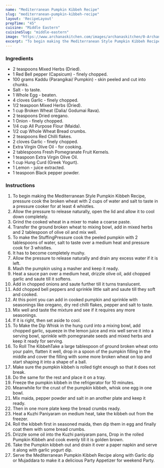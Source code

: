 ---
name: "Mediterranean Pumpkin Kibbeh Recipe"
slug: "mediterranean-pumpkin-kibbeh-recipe"
layout: 'RecipeLayout'
prepTime: "45"
cuisine: "Middle Eastern"
cuisineSlug: "middle-eastern"
image: "https://www.archanaskitchen.com/images/archanaskitchen/0-Archanas-Kitchen-Recipes/2018/Article-2018/Pumpkin_Kibbeh_Recipe_Mediterranean_dish-1.jpg"
excerpt: "To begin making the Mediterranean Style Pumpkin Kibbeh Recipe, pressure cook the broken wheat with 2 cups of water and salt to taste in a pressure cooker for at least 4 whistles"
---

### Ingredients

- 2 teaspoons Mixed Herbs (Dried).
- 1 Red Bell pepper (Capsicum) - finely chopped.
- 100 grams Kaddu (Parangikai/ Pumpkin) - skin peeled and cut into chunks.
- Salt - to taste.
- 1 Whole Egg - beaten.
- 4 cloves Garlic - finely chopped.
- 1/2 teaspoon Mixed Herbs (Dried).
- 1 cup Broken Wheat (Dalia/ Godumai Rava).
- 2 teaspoons Dried oregano.
- 1 Onion - finely chopped.
- 1/4 cup All Purpose Flour (Maida).
- 1/2 cup Whole Wheat Bread crumbs.
- 2 teaspoons Red Chilli flakes.
- 2 cloves Garlic - finely chopped.
- Extra Virgin Olive Oil - for cooking.
- 2 tablespoons Fresh Pomegranate Fruit Kernels.
- 1 teaspoon Extra Virgin Olive Oil.
- 1 cup Hung Curd (Greek Yogurt).
- 1 Lemon - juice extracted.
- 1 teaspoon Black pepper powder.

### Instructions

1. To begin making the Mediterranean Style Pumpkin Kibbeh Recipe, pressure cook the broken wheat with 2 cups of water and salt to taste in a pressure cooker for at least 4 whistles.
1. Allow the pressure to release naturally, open the lid and allow it to cool down completely.
1. Grind the cooked wheat in a mixer to make a coarse paste.
1. Transfer the ground broken wheat to mixing bowl, add in mixed herbs and 2 tablespoon of olive oil and mix well.
1. To make the StuffingPressure cook the peeled pumpkin with 2 tablespoons of water, salt to taste over a medium heat and pressure cook for 3 whistles.
1. It has to become completely mushy.
1. Allow the pressure to release naturally and drain any excess water if it is left.
1. Mash the pumpkin using a masher and keep it ready.
1. Heat a sauce pan over a medium heat, drizzle olive oil, add chopped garlic and saute till it softens.
1. Add in chopped onions and saute further till it turns translucent.
1. Add chopped bell peppers and sprinkle little salt and saute till they soft and cooked.
1. At this point you can add in cooked pumpkin and sprinkle with seasonings like oregano, dry red chilli flakes, pepper and salt to taste.
1. Mix well and taste the mixture and see if it requires any more seasonings.
1. If it is right, then set aside to cool.
1. To Make the Dip Whisk in the hung curd into a mixing bowl, add chopped garlic, squeeze in the lemon juice and mix well serve it into a serving bowl, sprinkle with pomegranate seeds and mixed herbs and keep it ready for serving.
1. To Roll The KibbehTake a large tablespoon of ground broken wheat onto your palm, flatten it well, drop in a spoon of the pumpkin filling in the middle and cover the filling with some more broken wheat on top and start shaping it into a shape of a ball.
1. Make sure the pumpkin kibbeh is rolled tight enough so that it does not break.
1. Do the same for the rest and place it on a tray.
1. Freeze the pumpkin kibbeh in the refrigerator for 10 minutes.
1. Meanwhile for the crust of the pumpkin kibbeh, whisk one egg in one bowl.
1. Mix maida, pepper powder and salt in an another plate and keep it ready.
1. Then in one more plate keep the bread crumbs ready.
1. Heat a Kuzhi Paniyaram on medium heat, take the kibbeh out from the freezer.
1. Roll the kibbeh first in seasoned maida, then dip them in egg and finally coat them with some bread crumbs.
1. Drizzle some oil into the Kuzhi paniyaram pans, Drop in the rolled Pumpkin Kibbeh and cook evenly till it is golden brown.
1. Take the Pumpkin kibbeh out and drain it over a paper napkin and serve it along with garlic yogurt dip.
1. Serve the Mediterranean Pumpkin Kibbeh Recipe along with Garlic dip or Mujaddara to make it a delicious Party Appetizer for weekend Party.
